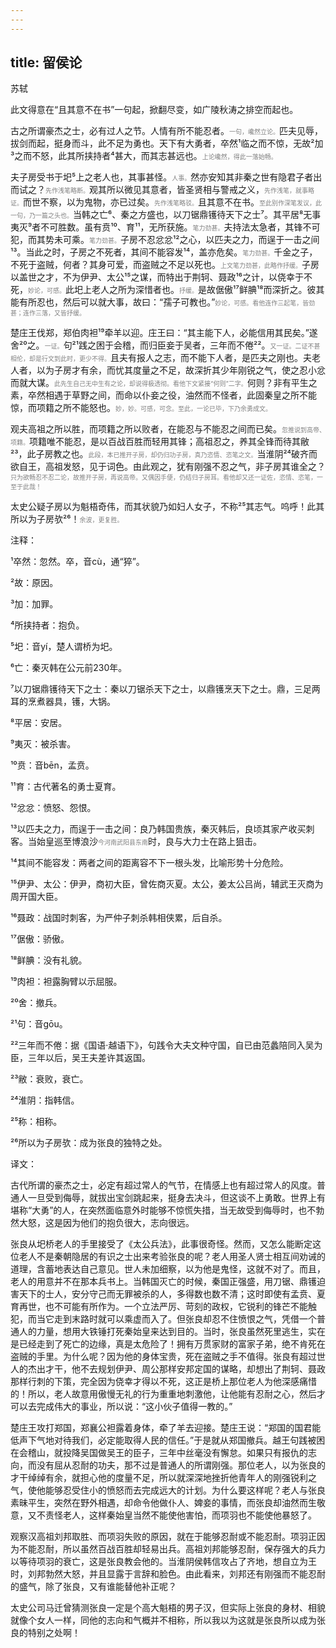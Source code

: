 ```yaml
---
---
---
```

title: 留侯论
---




苏轼





此文得意在“且其意不在书”一句起，掀翻尽变，如广陵秋涛之排空而起也。





古之所谓豪杰之士，必有过人之节。人情有所不能忍者。<font color=gray size=0.8rem>一句，巉然立论。</font>匹夫见辱，拔剑而起，挺身而斗，此不足为勇也。天下有大勇者，卒然¹临之而不惊，无故²加³之而不怒，此其所挟持者⁴甚大，而其志甚远也。<font color=gray size=0.8rem>上论巉然，得此一落始畅。</font>

夫子房受书于圯⁵上之老人也，其事甚怪。<font color=gray size=0.8rem>人事。</font>然亦安知其非秦之世有隐君子者出而试之？<font color=gray size=0.8rem>先作浅笔略断。</font>观其所以微见其意者，皆圣贤相与警戒之义，<font color=gray size=0.8rem>先作浅笔，就事略证。</font>而世不察，以为鬼物，亦已过矣。<font color=gray size=0.8rem>先作浅笔略驳。</font>且其意不在书。<font color=gray size=0.8rem>至此别作深笔发议，此一句，乃一篇之头也。</font>当韩之亡⁶、秦之方盛也，以刀锯鼎镬待天下之士⁷。其平居⁸无事夷灭⁹者不可胜数。虽有贲¹⁰、育¹¹，无所获施。<font color=gray size=0.8rem>笔力劲甚。</font>夫持法太急者，其锋不可犯，而其势未可乘。<font color=gray size=0.8rem>笔力劲甚。</font>子房不忍忿忿¹²之心，以匹夫之力，而逞于一击之间¹³。当此之时，子房之不死者，其间不能容发¹⁴，盖亦危矣。<font color=gray size=0.8rem>笔力劲甚。</font>千金之子，不死于盗贼，何者？其身可爱，而盗贼之不足以死也。<font color=gray size=0.8rem>上文笔力劲甚，此略作抒缓。</font>子房以盖世之才，不为伊尹、太公¹⁵之谋，而特出于荆轲、聂政¹⁶之计，以侥幸于不死，<font color=gray size=0.8rem>妙论，可感。</font>此圯上老人之所为深惜者也。<font color=gray size=0.8rem>抒缓。</font>是故倨傲¹⁷鲜腆¹⁸而深折之。彼其能有所忍也，然后可以就大事，故曰：“孺子可教也。”<font color=gray size=0.8rem>妙论，可感。看他连作三起笔，皆劲甚；连作三落，又皆抒缓。</font>

楚庄王伐郑，郑伯肉袒¹⁹牵羊以迎。庄王曰：“其主能下人，必能信用其民矣。”遂舍²⁰之。<font color=gray size=0.8rem>一证。</font>句²¹践之困于会稽，而归臣妾于吴者，三年而不倦²²。<font color=gray size=0.8rem>又一证。二证不甚相伦，却是行文到此时，更少不得。</font>且夫有报人之志，而不能下人者，是匹夫之刚也。夫老人者，以为子房才有余，而忧其度量之不足，故深折其少年刚锐之气，使之忍小忿而就大谋。<font color=gray size=0.8rem>此先生自己无中生有之论，却说得极透彻。看他下文紧接“何则”二字。</font>何则？非有平生之素，卒然相遇于草野之间，而命以仆妾之役，油然而不怪者，此固秦皇之所不能惊，而项籍之所不能怒也。<font color=gray size=0.8rem>妙，妙。可感，可念。至此，一论已毕，下乃余勇成文。</font>

观夫高祖之所以胜，而项籍之所以败者，在能忍与不能忍之间而已矣。<font color=gray size=0.8rem>忽推说到高帝、项籍。</font>项籍唯不能忍，是以百战百胜而轻用其锋；高祖忍之，养其全锋而待其敝²³，此子房教之也。<font color=gray size=0.8rem>此段，本已推开子房，却仍归功子房，真乃恣情、恣笔之文。</font>当淮阴²⁴破齐而欲自王，高祖发怒，见于词色。由此观之，犹有刚强不忍之气，非子房其谁全之？<font color=gray size=0.8rem>只为欲畅忍不忍二论，故推开子房，再说高帝。又偶因手便，仍结归子房耳。看他却又还一证佐，恣情、恣笔，一至于此哉！</font>

太史公疑子房以为魁梧奇伟，而其状貌乃如妇人女子，不称²⁵其志气。呜呼！此其所以为子房欤²⁶！<font color=gray size=0.8rem>余波，更复胜。</font>

注释：

¹卒然：忽然。卒，音cù，通“猝”。

²故：原因。

³加：加罪。

⁴所挟持者：抱负。

⁵圯：音yí，楚人谓桥为圯。

⁶亡：秦灭韩在公元前230年。

⁷以刀锯鼎镬待天下之士：秦以刀锯杀天下之士，以鼎镬烹天下之士。鼎，三足两耳的烹煮器具，镬，大锅。

⁸平居：安居。

⁹夷灭：被杀害。

¹⁰贲：音bēn，孟贲。

¹¹育：古代著名的勇士夏育。

¹²忿忿：愤怒、怨恨。

¹³以匹夫之力，而逞于一击之间：良乃韩国贵族，秦灭韩后，良顷其家产收买刺客。当始皇巡至博浪沙<font color=gray size=0.8rem>今河南武阳县东南</font>时，良与大力士在路上狙击。

¹⁴其间不能容发：两者之间的距离容不下一根头发，比喻形势十分危险。

¹⁵伊尹、太公：伊尹，商初大臣，曾佐商灭夏。太公，姜太公吕尚，辅武王灭商为周开国大臣。

¹⁶聂政：战国时刺客，为严仲子刺杀韩相侠累，后自杀。

¹⁷倨傲：骄傲。

¹⁸鲜腆：没有礼貌。

¹⁹肉袒：袒露胸臂以示屈服。

²⁰舍：撤兵。

²¹句：音gōu。

²²三年而不倦：据《国语·越语下》，句践令大夫文种守国，自已由范蠡陪同入吴为臣，三年以后，吴王夫差许其返国。

²³敝：衰败，衰亡。

²⁴淮阴：指韩信。

²⁵称：相称。

²⁶所以为子房欤：成为张良的独特之处。

译文：

古代所谓的豪杰之士，必定有超过常人的气节，在情感上也有超过常人的风度。普通人一旦受到侮辱，就拔出宝剑跳起来，挺身去决斗，但这谈不上勇敢。世界上有堪称“大勇”的人，在突然面临意外时能够不惊慌失措，当无故受到侮辱时，也不勃然大怒，这是因为他们的抱负很大，志向很远。

张良从圯桥老人的手里接受了《太公兵法》，此事很奇怪。然而，又怎么能断定这位老人不是秦朝隐居的有识之士出来考验张良的呢？老人用圣人贤士相互间劝诫的道理，含蓄地表达自己意见。世人未加细察，以为他是鬼怪，这就不对了。而且，老人的用意并不在那本兵书上。当韩国灭亡的时候，秦国正强盛，用刀锯、鼎镬迫害天下的士人，安分守己而无罪被杀的人，多得数也数不清；这时即使有孟贲、夏育再世，也不可能有所作为。一个立法严厉、苛刻的政权，它锐利的锋芒不能触犯，而当它走到末路时就可以乘虚而入了。但张良却忍不住愤恨之气，凭借一个普通人的力量，想用大铁锤打死秦始皇来达到目的。当时，张良虽然死里逃生，实在是已经走到了死亡的边缘，真是太危险了！拥有万贯家财的富家子弟，绝不肯死在盗贼的手里。为什么呢？因为他的身体宝贵，死在盗贼之手不值得。张良有超过世人的杰出才干，他不去规划伊尹、周公那样安邦定国的谋略，却想出了荆轲、聂政那样行刺的下策，完全因为侥幸才得以不死，这正是桥上那位老人为他深感痛惜的！所以，老人故意用傲慢无礼的行为重重地刺激他，让他能有忍耐之心，然后才可以去完成伟大的事业，所以说：“这小伙子值得一教的。”

楚庄王攻打郑国，郑襄公袒露着身体，牵了羊去迎接。楚庄王说：“郑国的国君能低声下气地对待我们，必定能取得人民的信任。”于是就从郑国撤兵。越王句践被困在会稽山，就投降吴国做吴王的臣子，三年中丝毫没有懈怠。如果只有报仇的志向，而没有屈从忍耐的功夫，那不过是普通人的所谓刚强。那位老人，以为张良的才干绰绰有余，就担心他的度量不足，所以就深深地挫折他青年人的刚强锐利之气，使他能够忍受住小的愤怒而去完成远大的计划。为什么要这样呢？老人与张良素昧平生，突然在野外相遇，却命令他做仆人、婢妾的事情，而张良却油然而生敬意，又不责怪老人，这样秦始皇当然不能使他害怕，而项羽也不能使他暴怒了。

观察汉高祖刘邦取胜、而项羽失败的原因，就在于能够忍耐或不能忍耐。项羽正因为不能忍耐，所以虽然百战百胜却轻易出兵。高祖刘邦能够忍耐，保存强大的兵力以等待项羽的衰亡，这是张良教会他的。当淮阴侯韩信攻占了齐地，想自立为王时，刘邦勃然大怒，并且显露于言辞和脸色。由此看来，刘邦还有刚强而不能忍耐的盛气，除了张良，又有谁能替他补正呢？

太史公司马迁曾猜测张良一定是个高大魁梧的男子汉，但实际上张良的身材、相貌就像个女人一样，同他的志向和气概并不相称，所以我以为这就是张良所以成为张良的特别之处啊！